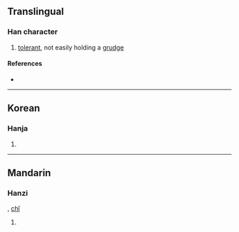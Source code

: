 {{character info}}
==Translingual==

===Han character===
{{Han char|rn=26|rad=卩|as=06|sn=8|four=|canj=NNSL|ids=⿰多卩}}

# [[tolerant]], not easily holding a [[grudge]]

====References====
* {{Han ref|kx=0159.220|dkj=02859|dj=0365.040|hdz=10315.020|uh=5376|ud=21366}}

----

==Korean==

===Hanja===
{{ko-hanja|hangeul=시|rv=si|mr=si}}

# {{rfdef|ko|sort=卩06}}

----

==Mandarin==

===Hanzi===
{{cmn-hanzi|pin=[[shì]] ([[shi4]])|wg=shih<sup>4</sup>}}, [[chǐ]]
# {{rfdef|cmn|sort=卩06}}
